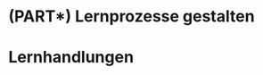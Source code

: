 #  (PART\*) Lernprozesse gestalten {-}

# Lernhandlungen

<!-- > **Lernziele** -->
<!-- > -->
<!-- > + Sie kennen Grundideen der Tätigkeitstheorie. -->
<!-- > + Sie kennen die Lehrstrategie des Aufsteigens vom Abstrakten zum Konkreten und können diese mit der konkreten Ebene des Vier-Ebenen-Ansatzes und der Ausbildung von Grundvorstellungen in Bezug bringen. -->
<!-- > + Sie sind sich der Herausforderungen im Finden von Kontexten und Kernideen bewusst. -->
<!-- > -->
<!-- > **Material** -->
<!-- > -->
<!-- > + Folien zur Vorlesung zu Lehr-Lern-Prozessen ([pdf](files/Stoffdidaktik-WiSe2122-Kap7.pdf), [Keynote](files/Stoffdidaktik-WiSe2122-Kap7.key)) -->


<!-- Eine nach dem Vier-Ebenen-Ansatz durchgeführte stoffdidaktische Analyse mit dem Ergebnis eines Lernpfades zu einem Lerngegenstand dient in erster Linie einer mittelfristigen **Sequenzplanung** für ein Stoffgebiet, ggf. auch langfristiger für einen **Stoffverteilungsplan** [vgl. auch @Vollrath2012 177]. Insbesondere für die Umsetzung in der kurzfristigen Planung einer **Unterrichtseinheit** bedarf es jedoch weiterer Erkenntnisse über Lernprozesse bei Schülerinnen und Schüler. Darauf legen die nächsten Kapitel ihren Schwerpunkt und beziehen sich dabei auf **tätigkeitstheoretische Grundlagen**. Diese theoretische Grundlage ist  *eine* von mehreren Möglichkeiten, Lernen zu beschreiben und zu erklären^[...], und wird hier aufgrund ihrer Betonung stofflicher Inhalte sowie als Forschungsschwerpunkt und in der Tradition der Potsdamer Mathematiklehrkräftebildung verwendet [siehe z. B. @Etzold2021 13]. -->

<!-- ## Tätigkeitstheoretische Grundideen -->

<!-- Eine Grundannahme der Tätigkeitstheorie ist das Verständnis, dass sich Individuen aktiv-handelnd mit ihrer Umwelt auseinandersetzen, die Umwelt dabei in der Interaktion mit der Gesellschaft verändern, und beide Prozesse wiederum psychisch im Individuum abgebildet werden. Dies widerspricht bspw. der *behavioristischen* Annahme, dass man sich seiner Umwelt einfach nur anpasst, aber es ist auch nicht mit der *konstruktivistischen* Annahme zu verwechseln, nach der Individuen ein Abbild der Umwelt kognitiv rekonstruieren. Die Tätigkeitstheorie kann  eher als »(moderat) konstruktivistische[r][..] Ansatz« bezeichnet werden [@Giest2016a 47]. -->

<!-- ## Begriffsklärung {#lerntaetigkeit-lernhandlung-begriffsklaerung} -->

<!-- Lernhandlungen sind nach @Lompscher1983 [46]  -->

<!-- ::: {.definition #Lernhandlung name="Lernhandlung"} -->
<!-- relativ geschlossene und abgrenzbare, zeitlich und logisch strukturierte Abschnitte im Verlauf der Lerntätigkeit, die ein konkretes Lernziel realisieren, durch bestimmte Lernmotive angetrieben werden und entsprechend den konkreten Lernbedingungen durch den Einsatz äußerer und verinnerlichter Lernmittel in einer jeweils spezifischen Folge von Teilhandlungen vollzogen werden. -->
<!-- ::: -->

<!-- Konkreter lässt sich dies auch nicht wirklich beschreiben -- je nach Lerngegenstand sind von der Lehrkraft geeignete Lernhandlungen zu identifizieren. Entscheidend ist, dass die Lernhandlungen das Wesen des Lerngegenstands repräsentieren, damit über sie das Wissen aufgebaut werden kann. -->

<!-- ## Typische Lernhandlungen -->

<!-- Unabhängig von konkreten Lerngegenständen haben @Bruder1988 typische Lernhandlungen für den Mathematikunterricht strukturiert beschrieben [auch dargestellt bei @Feldt-Caesar2017 {87 ff.}]: -->

<!-- * Elementarhandlungen -->
<!--   * **Identifizieren:** Vergleichen der aufgenommenen Informationen zu Teilen oder Eigenschaften eines Objektes mit den Merkmalen bestimmter aktualisierter Abbilder (Stoffelemente, Handlungsvorschriften ...) und Feststellung von Übereinstimmung oder Nichtübereinstimmung auf der Grundlage eines den jeweiligen Abbildungsmerkmalen entsprechenden Idealisierens der gegebenen Objektsituation -->
<!--   * **Realisieren:** Transferieren, Konkretisieren oder Spezialisieren eines vorgegebenen (bzw. identifizierten) Handlungsgegenstandes (Stoffelemente, Vorgehensstrategien ...) auf eine gegebene Objektsituation und Zusammenfügen der so erzeugten Teile zu einem neuen Ganzen -->
<!-- * Grundhandlungen -->
<!--   * **Erkennen:** Ausgliedern wahrgenommener Informationen aus der Aufgabenstellung und Inbeziehungsetzen mit ausgegliederten bekannten (gespeicherten) Abbildern bzw. der neu zusammengefügten Abbilder, bis eine Übereinstimmung festgestellt wird. (mehrfaches Idealisieren und Vergleichen mit abschließendem Identifizieren) -->
<!--   * **Beschreiben:** Identifizieren und Realisieren einer dem gespeicherten (oder erzeugten) Abbild adäquaten umgangssprachlichen Formulierung oder Darstellung in mathematischer Terminologie und Symbolik und Entäußerung der Informationen auf sprachlicher oder materialisierter Ebene -->
<!--   * **Verknüpfen:** Transferieren und Zusammensetzen von Zusammenhängen (Sätzen, Verfahren) oder Vorgehensstrategien zu einem neuen Ganzen durch Ersetzungen in der Ausgangskonstellation von Zusammenhängen -->
<!--   * **Anwenden:** Feststellen der Übereinstimmung von den Bedingungen der Aufgabenstellung mit der Ausgangskonstellation der zu realisierenden gegebenen (oder erzeugten) Handlungsvorschrift (Identifizieren) und ggf. Herstellen einer solchen Übereinstimmung (Transferieren) Realisieren der Handlungsvorschrift (Stoffelementverknüpfung) -->
<!--   * **Begründen:** a) Vergleichen eines vorgegebenen Sachverhalts mit gegebenen bzw. bekannten Normativen; b) Realisieren gegebener bzw. identifizierter elementarer Beweisverfahren -->
<!-- * Komplexe Handlungen -->
<!--   * **Suchen:** Ergebnis von Suchhandlungen sind zieltaugliche Mittel (Stoffelemente, Zuordnungen, Vorgehensstrategien) zur Lösung der gestellten Aufgabe – gewonnen durch mehr oder weniger bewußte Anwendung von Suchstrategien -->
<!--   * **Planen:** Durch Anwenden von Vorgehensstrategien wird ein Arbeitsplan mit den erforderlichen Teilschritten zur Zielrealisierung entwickelt (Ausführungsorientierung) -->
<!--   * **Ausführen:** Abarbeiten eines Arbeitsplanes – Handlungsvollzug auf der Grundalge der ausgebildeten Orientierungsgrundlage u.a. als Berechnen, geometrisches Darstellen, Definieren, Darstellen eines Beweises -->
<!--   * **Kontrollieren:** Feststellen der Zweckmäßigkeit und Exaktheit von Teilschritten des Aufgabenlösens und des Resultats (Handlungsprodukt!) -->



<!-- ## Lernhandlungen ausbilden -->

<!-- Lernhandlungen sind zwar notwendig, um sich einem mathematischen Lerngegenstand zu nähern, müssen selbst jedoch auch erst einmal (am Lerngegenstand) ausgebildet werden.  -->

<!-- ### Schrittfolge -->

<!-- Nach @Lompscher1983a [77] kann die Ausbildung von Lernhandlungen in mehreren Schritten erfolgen. Jeder dieser Schritte könnte aus theoretischer wie unterrichtspraktischer Sicht jeweils Bestandteil einer eigenen Vorlesungsveranstaltung sein. An dieser Stellen sollen aber nur die wesentlichsten Punkte erläutert werden. -->

<!-- 1. **Schaffung einer Anforderungssituation und Lernzielformulierung**  -->

<!--     Zunächst einmal müssen die Schülerinnen und Schüler in die Lage versetzt werden, sich mit dem Lerngegenstand auseinandersetzen zu *wollen*. Hierzu ist es hilfreich, die Anforderungssituation in der **Zone der nächsten Entwicklung** (ZdnE) der Schülerinnen und Schüler zu präsentieren. Dabei handelt es sich um eine Problemsituation, Aufgabe oder Fragestellung, die die Schülerinnen und Schüler zwar mithilfe ihrer bisherigen Kenntnisse, Fähigkeiten und Fertigkeiten verstehen und nachvollziehen können, zu ihrer Lösung sie jedoch noch nicht selbstständig in der Lage sind. Somit wird eine Motivation geschaffen, sich mit der Thematik tiefer auseinanderzusetzen. Es ist durchaus möglich, an dieser Stelle auch schon erste Lösungsversuche zu unternehmen. Daran ist besonders gut zu erkennen, »was wir nicht wissen bzw. können, um die Anforderung zu bewältigen« [@Lompscher1996 4].  -->

<!--     Anschließend werden gemeinsam mit der Lehrkraft **Lernziele** herausgearbeitet, die den weiteren Verlauf des Lernens strukturieren sollen. Wichtig ist hier eine Unterscheidung zu *Lehrzielen*, die die Sicht der Lehrkraft widerspiegeln. *Lernziele* dagegen sind die Ziele aus Sicht der Schülerinnen und Schüler, auf die sich im individuellen Lernprozess auch bezogen werden können muss. Es bietet sich daher auch eine explizite Formulierung der Lernziele an. -->

<!--     In dieser ersten Phase der Ausbildung von Lernhandlungen sollte gemäß Kapitel \@ref(kernideen-kernfragen-kontexte) auf einen geeigneten **Kontext** zurückgegriffen werden, um den Lerngegenstand zu motivieren, und die **Kernideen bzw. Kernfragen** sollten leitend für die Fomulierung der Lernziele sein. -->

<!--     Sowohl in der Anforderungssituation als auch in der Formulierung der Lernziele zeigt sich die **Bedeutung der Lehrkaft**: Sie ist diejenige, die die Schülerinnen und Schüler in die Lage versetzen kann, sich dem Lerngegenstand zu nähern. Das heißt insbesondere auch, dass ein *Ostereiersuchen* vermieden werden muss (bei dem die Schülerinnen und Schüler z. B. so lange raten, um was es denn heute gehen könnte, bis sie die richtige Antwort gefunden haben), sondern die Lehrkraft *instruiert* unter Berücksichtigung der individuellen Voraussetzungen der Schülerinnen und Schüler einen ersten Zugang zum Lerngegenstand. Im Sinne der tätigkeitstheoretischen Grundlagen ist die Lehrkraft damit ein Vertreter des gesellschaftlichen Wissens und Könnens, das sich die Schülerinnen und Schüler aneignen werden. -->


<!-- -> Lernaufagben, Lernziele -->

<!-- 3. Nun wird durch den **Aufbau von Lernhandlungen** auf den Lerngegenstand eingewirkt. -->



<!-- 2. **Bilden einer Orientierungsgrundlage** -->

<!--     Mit der Anforderungssituation geht ad hoc eine Orientierung der Schülerinnen und Schüler bezüglich der Einwirkung auf den Lerngegenstand einher. Dies erfolgt noch, bevor überhaupt Lernhandlungen ausgeführt werden, es handelt sich also um eine rein kognitive Dimension. Dabei wird in drei Qualitäten von Orientierungsgrundlagen unterschieden: -->
<!--     * **Probierorientierung:** Die Sch  -->
<!--     * **Musterorientierung:** Die Sch  -->
<!--     * **Feldorientierung:** Die Sch  -->

<!--     Insbesondere für bedeutsame Lerngegenstände ist eine Feldorientierung wünschenswert. Unterstützt werden kann dies etwa durch **reichhaltige Kontexte** und die **Vorschauperspektive der Kernideen/Kernfrage**, so dass sich die Schülerinnen und Schüler darauf einlassen können, nun ein gesamtes Feld zu erschließen. Auch das **Explizitmachen fundamentaler Ideen**^[Dies ist eine Adaption eines bei @Reitz-Koncebovski2018 [182] dargestellten Gestaltprinzips fachwissenschaftlicher Lehrveranstaltungen in der Lehramtsausbildung.] hilft für eine derartige Einordnung. Die Orientierungsgrundlage bietet damit eine wichtige Basis für die auszubildenden Handlungen und die Organisation der Handlungsausführung. -->

<!--     Weitere methodische Hinweise, wie Schülerinnen und Schüler langfristig dazu befähigen werden können, eine möglichst vollwertige Orientierungsgrundlage zu erlangen, finden sich im letzten Punkt dieser Schrittfolge. -->


<!-- 3. **Etappenweise Verinnerlichung der Lernhandlungen** -->

<!--     Nach dem Orientierungsteil kommt es nun zum Ausführungsteil der Lernhandlungen. Hierfür schlägt Gal'perin (???) eine »etappenweise Interiorisierung« von Lernhandlungen vor [vgl. @Lompscher1983a {66 f.}]: -->

<!--     * **Etappe der materiellen bzw. materialisierten Handlung**: Die Handlungen werden mit konkretem Material bzw. (z. B. auch digitalen) Repräsentationen des Lerngegenstands durchgeführt. Hierfür sind geeignete Materialien notwendig, in Definition \@ref(def:Lernhandlung) als *Lernmittel* bezeichnet. In der Mathematikdidaktik hat sich der Begriff **Arbeitsmittel** durchgesetzt. Zu deren Auswahl, Gestaltung und Analyse siehe Kapitel \@ref(arbeitsmittel). -->

<!--     * **Etappe der sprachlichen Handlung**: Die Handlungen werden nicht mehr direkt durchgeführt, aber durch äußeres (oder inneres) Sprechen beschrieben. Dabei wird i. d. R. Bezug auf die vorherigen Handlungen genommen. -->

<!--     * **Etappe der geistigen Handlung**: Die Handlungen werden nun rein kognitiv durchgeführt und bedürfen weder des Materials noch der Sprache. -->

<!--     Letztlich dienen diese Etappen dazu, die Lernhandlungen (und damit auch den Lerngegenstand, an dem diese Handlungen durchgeführt werden) psychisch abbilden zu können. Dieses Vorgehen unterstützt übrigens auch dabei, **Grundvorstellungen aufzubauen**. So stellen bspw. @Wartha2011 [11] ein Vier-Phasen-Modell vor, dass stark an die etappenweise Verinnerlichung von Lernhandlungen nach Gal'perin erinnert.   -->

<!--     (ref:citeGVVerinnerlichen) Aufbau von Grundvorstellungen nach @Wartha2011 [11]     -->

<!--     ```{r GVVerinnerlichen, echo=FALSE, fig.cap="(ref:citeGVVerinnerlichen)", fig.align='center', out.width='90%'} -->
<!--     knitr::include_graphics("pictures/7-GVverinnerlichen.png") -->
<!--     ```    -->

<!--     @Steinhofel1984 stellen für typische Unterrichtssituationen wie Begriffsbildung, Verfahrensentwicklung usw. mögliche Realisierungen der etappenweise Verinnerlichungen von Lernhandlungen dar. Abbildung ?? zeigt dies am Beispeil der Begriffsbildung. -->

<!--     ABBILDUNG -->

<!-- 4. **Aufgabenlösen** -->

<!--     blaaa. Darauf aufbauend ist nun das **Lösen von Aufgaben** möglich, die zu einer weiteren Verankerung des neu erworbenen Wissens führen sollen. -->

<!-- 5. **Handlungskontrolle** -->

<!--     blaaaa. Dieser Schritt dient auch dazu, die Schülerinnen und Schüler langfristig zu befähigen, eine Feldorientierung zu erlangen. Verschiedene Methoden können dabei unterstützen: -->

<!--     * Lernprotokoll -> Dies greift auch die **Rückschauperspektive der Kernideen/Kernfragen** auf. -->
<!--     * Lösungsweg ohne Lösung -->
<!--     * Blütenaufgaben (siehe auch Abschnitt ??) -->




<!-- ### Mathematikunterricht-bezogen -->

<!-- Die oben dargestellte Schrittfolge wurde von @Lompscher1983a [77] unabhängig vom Unterrichtsfach dargestellt. Im Mathematikunterricht spielt die Abstraktion konkreter Handlungen und die Herausarbeitung des Kerns mathematischer Begriffe eine bedeutsame Rolle, was in der Schrittfolge noch nicht deutlich genug wird. Bruder (1991) formuliert angelehnt an die tätigkeitstheoretischen Grundlagen daher für den Mathematikunterricht typische Unterrichtssituationen [hier zitiert aus @Prediger2014 83]: -->

<!-- * **Zielorientierung und Motivierung:** Gesamtorientierung und Motivierung, Teilzielbildung und Arbeitsplanung, Zielorientierung für einzelnen Arbeitsschritt -->
<!-- * **Sicherung des Ausgangsniveaus:** explizite und implizite Reaktivierung von Wissen und Können, auch bezogen auf Denkmethodisches  -->
<!-- * **Stoffvermittlung:** Finden mathematischer Begriffe, Sätze und Beweise, Gewinnen mathematischer Verfahren, Erarbeiten von mathematischen Modellen, Orientierungsbildung zu Methoden und Techniken des Lernens  -->
<!-- * **Festigung:** vielfältige Übungen, komplexes Anwenden -->
<!-- * **Kontrolle und Bewertung:** Auswertung des Verlaufs und Resultats, Erfassen des aktuellen Entwicklungsniveaus bzgl. Wissen, Können und Verhalten -->

<!-- @Prediger2013 [770] komprimieren dies zu vier Kernprozessen, die auch den Aufbau der *Mathewerkstatt* [@Barzel2012] leiten:  -->

<!-- * Kernprozess des **Anknüpfens** an Vorerfahrungen und Interessen -->
<!-- * Kernprozess des **Erkundens** neuer Zusammenhänge -->
<!-- * Kernprozess des **Ordnens** als Systematisieren und Sichern -->
<!-- * Kernprozess des **Vertiefens** durch Üben und Wiederholen. -->

<!-- Weder die typischen Unterrichtssituationen nach Bruder (1991) noch die Kernprozesse nach @Prediger2013 sind als strenge stets nacheinander zu bearbeitende Reihenfolge aufzufassen. Entscheidender ist, dass die jeweiligen Phasen mit bestimmten Funktionen des Unterrichts einhergehen, die sich bspw. auf die methodische Gestaltung oder die Rolle der Lehrkraft auswirken. -->



